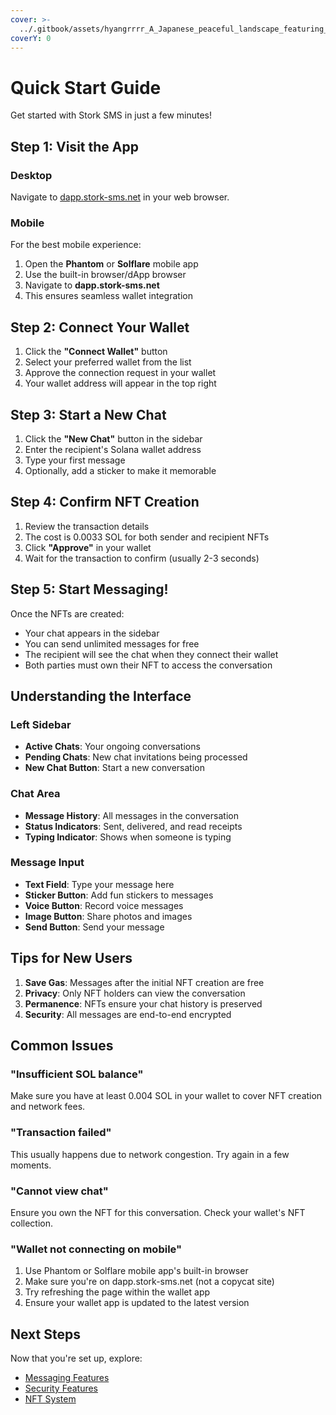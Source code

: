 ```yaml
---
cover: >-
  ../.gitbook/assets/hyangrrrr_A_Japanese_peaceful_landscape_featuring_reeds_in_th_a3a00df0-c3f5-4755-9838-b92c0abb13e2_1.png
coverY: 0
---
```


# Quick Start Guide

Get started with Stork SMS in just a few minutes!

## Step 1: Visit the App

### Desktop

Navigate to [dapp.stork-sms.net](https://dapp.stork-sms.net) in your web browser.

### Mobile

For the best mobile experience:

1. Open the **Phantom** or **Solflare** mobile app
2. Use the built-in browser/dApp browser
3. Navigate to **dapp.stork-sms.net**
4. This ensures seamless wallet integration

## Step 2: Connect Your Wallet

1. Click the **"Connect Wallet"** button
2. Select your preferred wallet from the list
3. Approve the connection request in your wallet
4. Your wallet address will appear in the top right

## Step 3: Start a New Chat

1. Click the **"New Chat"** button in the sidebar
2. Enter the recipient's Solana wallet address
3. Type your first message
4. Optionally, add a sticker to make it memorable

## Step 4: Confirm NFT Creation

1. Review the transaction details
2. The cost is 0.0033 SOL for both sender and recipient NFTs
3. Click **"Approve"** in your wallet
4. Wait for the transaction to confirm (usually 2-3 seconds)

## Step 5: Start Messaging!

Once the NFTs are created:

* Your chat appears in the sidebar
* You can send unlimited messages for free
* The recipient will see the chat when they connect their wallet
* Both parties must own their NFT to access the conversation

## Understanding the Interface

### Left Sidebar

* **Active Chats**: Your ongoing conversations
* **Pending Chats**: New chat invitations being processed
* **New Chat Button**: Start a new conversation

### Chat Area

* **Message History**: All messages in the conversation
* **Status Indicators**: Sent, delivered, and read receipts
* **Typing Indicator**: Shows when someone is typing

### Message Input

* **Text Field**: Type your message here
* **Sticker Button**: Add fun stickers to messages
* **Voice Button**: Record voice messages
* **Image Button**: Share photos and images
* **Send Button**: Send your message

## Tips for New Users

1. **Save Gas**: Messages after the initial NFT creation are free
2. **Privacy**: Only NFT holders can view the conversation
3. **Permanence**: NFTs ensure your chat history is preserved
4. **Security**: All messages are end-to-end encrypted

## Common Issues

### "Insufficient SOL balance"

Make sure you have at least 0.004 SOL in your wallet to cover NFT creation and network fees.

### "Transaction failed"

This usually happens due to network congestion. Try again in a few moments.

### "Cannot view chat"

Ensure you own the NFT for this conversation. Check your wallet's NFT collection.

### "Wallet not connecting on mobile"

1. Use Phantom or Solflare mobile app's built-in browser
2. Make sure you're on dapp.stork-sms.net (not a copycat site)
3. Try refreshing the page within the wallet app
4. Ensure your wallet app is updated to the latest version

## Next Steps

Now that you're set up, explore:

* [Messaging Features](../features/messaging-types.md)
* [Security Features](../security/wallet-authentication.md)
* [NFT System](../nft-system/how-it-works.md)
